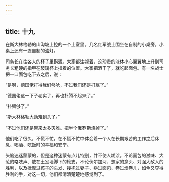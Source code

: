 ```yaml
---
---
---
```

title: 十九
---



在斯大林格勒的山沟坡上挖的一个土室里，几名红军战士围坐在自制的小桌旁，小桌上还有一盏自制的油灯。

司务长在往各人的杯子里斟酒。大家都注视着，这珍贵的液体小心翼翼地上升到司务长粗硬的指甲在玻璃杯上指着的位置。大家把酒干了，就吃起面包。有一名战士把一口面包吃下去之后，说：

“是啊，德国佬打得我们够呛，不过我们还是打赢了。”

“德国佬这一下子老实了，再也扑腾不起来了。”

“扑腾够了。”

“斯大林格勒大劫难到头了。”

“不过他们还是带来太多灾难。把半个俄罗斯烧掉了。”

他们吃了很久，不慌不忙，在不慌不忙中体会着一个人在长期艰苦的工作之后休息、喝酒、吃饭时的幸福和安宁。

头脑迷迷蒙蒙的，但是这种迷蒙有点儿特别，并不使人糊涂。不论面包的滋味、大葱的咯吱声、放在土室墙脚下的枪支，不论伏尔加河、想家的念头、对强大敌人的胜利，以及抚摩过孩子的头发、搂抱过妻子、掰过面包、卷过烟卷儿，如今又夺得胜利的手，对这一切，他们都清清楚楚地感觉到了。